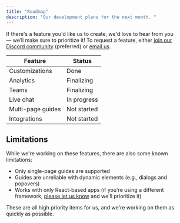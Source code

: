 ```yaml
---
title: "Roadmap"
description: "Our development plans for the next month. "
---
```


If there's a feature you'd like us to create, we'd love to hear from you — we’ll make sure to prioritize it! To request a feature, either [join our Discord community](https://dub.sh/pointer-community) (preferred) or [email us](mailto:team@pointer.so).

| Feature           | Status      |
| ----------------- | ----------- |
| Customizations    | Done        |
| Analytics         | Finalizing |
| Teams             | Finalizing |
| Live chat         | In progress |
| Multi-page guides | Not started |
| Integrations      | Not started |


## Limitations

While we're working on these features, there are also some known limitations:

- Only single-page guides are supported
- Guides are unreliable with dynamic elements (e.g., dialogs and popovers)
- Works with only React-based apps (if you're using a different framework, [please let us know](mailto:team@pointer.so) and we'll prioritize it)

These are all high priority items for us, and we're working on them as quickly as possible.
